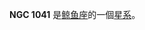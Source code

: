 {{NGCInfoBox|NGCID=NGC 1041|發現者=讓·瑪璉·愛德華·史提芬|發現日期=1881年11月17日|其他編號=MCG -1-7-30,NPM1G -05.0115|曆元=J2000.0|赤經=40分25.2秒
|赤緯=-5°26'24"|星座=鲸鱼座|星體=星系|星等=13.3|表面亮度=14.2|藍等=14.3}}

'''NGC 1041''' 是[[鲸鱼座|鲸鱼座]]的一個[[星系|星系]]。

{{NGCReference|1041}}
{{Catalogs|NGC=1041}}
{{Galaxy-stub}}